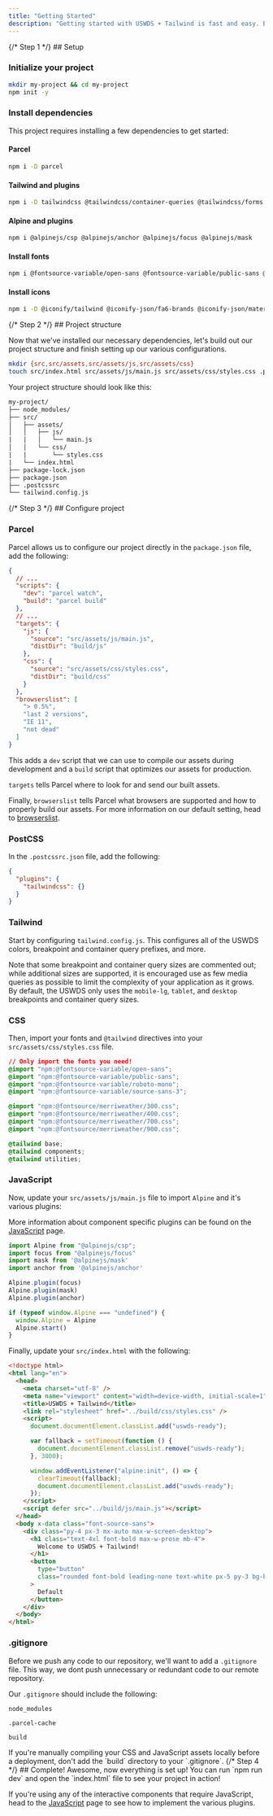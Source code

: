 ```yaml
---
title: "Getting Started"
description: "Getting started with USWDS + Tailwind is fast and easy. By copying and pasting the following snippets, you'll be up and running in minutes."
---
```




<ProcessList>
{/* Step 1 */}
<ProcessStep class="first:*:mt-0 before:top-0">
## Setup

### Initialize your project

```bash
mkdir my-project && cd my-project
npm init -y
```


### Install dependencies

This project requires installing a few dependencies to get started:

#### Parcel

```bash
npm i -D parcel
```

#### Tailwind and plugins

```bash
npm i -D tailwindcss @tailwindcss/container-queries @tailwindcss/forms @tailwindcss/typography tailwindcss-animate postcss
```


#### Alpine and plugins

```bash
npm i @alpinejs/csp @alpinejs/anchor @alpinejs/focus @alpinejs/mask
```

#### Install fonts

```bash
npm i @fontsource-variable/open-sans @fontsource-variable/public-sans @fontsource-variable/roboto-mono @fontsource-variable/source-sans-3 @fontsource/merriweather
```

#### Install icons

```bash
npm i -D @iconify/tailwind @iconify-json/fa6-brands @iconify-json/material-symbols
```
</ProcessStep>
{/* Step 2 */}
<ProcessStep class="first:*:mt-0 before:top-0">
## Project structure

Now that we've installed our necessary dependencies, let's build out our project structure and finish setting up our various configurations.

```bash
mkdir {src,src/assets,src/assets/js,src/assets/css}
touch src/index.html src/assets/js/main.js src/assets/css/styles.css .postcssrc.json tailwind.config.js .gitignore
```

Your project structure should look like this:

```graphql
my-project/
├── node_modules/
├── src/
│   ├── assets/
│   │   ├── js/
|   |   │   └── main.js
│   │   └── css/
|   |       └── styles.css
|   └── index.html
├── package-lock.json
├── package.json
├── .postcssrc
└── tailwind.config.js
```
</ProcessStep>
{/* Step 3 */}
<ProcessStep class="first:*:mt-0 before:top-0">
## Configure project

### Parcel

Parcel allows us to configure our project directly in the `package.json` file, add the following:

```json title="package.json"
{
  // ...
  "scripts": {
    "dev": "parcel watch",
    "build": "parcel build"
  },
  // ...
  "targets": {
    "js": {
      "source": "src/assets/js/main.js",
      "distDir": "build/js"
    },
    "css": {
      "source": "src/assets/css/styles.css",
      "distDir": "build/css"
    }
  },
  "browserslist": [
    "> 0.5%",
    "last 2 versions",
    "IE 11",
    "not dead"
  ]
}
```

This adds a `dev` script that we can use to compile our assets during development and a `build` script that optimizes our assets for production.

`targets` tells Parcel where to look for and send our built assets.

Finally, `browserslist` tells Parcel what browsers are supported and how to properly build our assets. For more information on our default setting, head to [browserslist](https://browsersl.ist/#q=%3E+0.5%25%2C+last+2+versions%2C+IE+11%2C+not+dead&region=US).

### PostCSS

In the `.postcssrc.json` file, add the following:

```json title=".postcssrc.json"
{
  "plugins": {
    "tailwindcss": {}
  }
}
```

### Tailwind

Start by configuring `tailwind.config.js`. This configures all of the USWDS colors, breakpoint and container query prefixes, and more.

Note that some breakpoint and container query sizes are commented out; while additional sizes are supported, it is encouraged use as few media queries as possible to limit the complexity of your application as it grows. By default, the USWDS only uses the `mobile-lg`, `tablet`, and `desktop` breakpoints and container query sizes.

<CollapsibleCode title="tailwind.config.js" lang="js" class="rounded" code={exampleTailwindConfig} />

### CSS

Then, import your fonts and `@tailwind` directives into your `src/assets/css/styles.css` file.

```css title="src/assets/css/styles.css"
// Only import the fonts you need!
@import "npm:@fontsource-variable/open-sans";
@import "npm:@fontsource-variable/public-sans";
@import "npm:@fontsource-variable/roboto-mono";
@import "npm:@fontsource-variable/source-sans-3";

@import "npm:@fontsource/merriweather/300.css";
@import "npm:@fontsource/merriweather/400.css";
@import "npm:@fontsource/merriweather/700.css";
@import "npm:@fontsource/merriweather/900.css";

@tailwind base;
@tailwind components;
@tailwind utilities;
```

### JavaScript

Now, update your `src/assets/js/main.js` file to import `Alpine` and it's various plugins:

<Alert>More information about component specific plugins can be found on the [JavaScript](/javascript) page.</Alert>

```js title="src/assets/js/main.js"
import Alpine from "@alpinejs/csp";
import focus from "@alpinejs/focus"
import mask from '@alpinejs/mask'
import anchor from '@alpinejs/anchor'

Alpine.plugin(focus)
Alpine.plugin(mask)
Alpine.plugin(anchor)

if (typeof window.Alpine === "undefined") {
  window.Alpine = Alpine
  Alpine.start()
}
```


Finally, update your `src/index.html` with the following:

```html title="src/index.html"
<!doctype html>
<html lang="en">
  <head>
    <meta charset="utf-8" />
    <meta name="viewport" content="width=device-width, initial-scale=1" />
    <title>USWDS + Tailwind</title>
    <link rel="stylesheet" href="../build/css/styles.css" />
    <script>
      document.documentElement.classList.add("uswds-ready");

      var fallback = setTimeout(function () {
        document.documentElement.classList.remove("uswds-ready");
      }, 3000);

      window.addEventListener("alpine:init", () => {
        clearTimeout(fallback);
        document.documentElement.classList.add("uswds-ready");
      });
    </script>
    <script defer src="../build/js/main.js"></script>
  </head>
  <body x-data class="font-source-sans">
    <div class="py-4 px-3 mx-auto max-w-screen-desktop">
      <h1 class="text-4xl font-bold max-w-prose mb-4">
        Welcome to USWDS + Tailwind!
      </h1>
      <button
        type="button"
        class="rounded font-bold leading-none text-white px-5 py-3 bg-blue-60v hover:bg-blue-warm-70v active:bg-blue-warm-80v focus:outline focus:outline-4 focus:outline-offset-4 focus:outline-blue-40v"
      >
        Default
      </button>
    </div>
  </body>
</html>
```

### .gitignore

Before we push any code to our repository, we'll want to add a `.gitignore` file. This way, we dont push unnecessary or redundant code to our remote repository.

Our `.gitignore` should include the following:

```shell title=.gitignore
node_modules

.parcel-cache

build 
```

<Alert type="warning">
  If you're manually compiling your CSS and JavaScript assets locally before a deployment, don't add the `build` directory to your `.gitignore`.
</Alert>

</ProcessStep>
{/* Step 4 */}
<ProcessStep class="first:*:mt-0 before:top-0">
## Complete!
Awesome, now everything is set up! You can run `npm run dev` and open the `index.html` file to see your project in action!

If you're using any of the interactive components that require JavaScript, head to the [JavaScript](/javascript) page to see how to implement the various plugins.
</ProcessStep>
</ProcessList>

